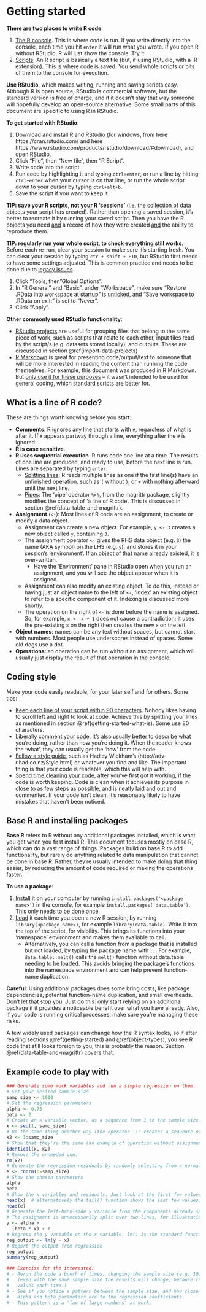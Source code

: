 

# Getting started {#getting-started}

**There are two places to write R code**:

1. <u>The R console</u>. This is where code is run. If you write directly into the console, each time you hit `enter` it will run what you wrote. If you open R without RStudio, R will just show the console. Try it.
2. <u>Scripts</u>. An R script is basically a text file (but, if using RStudio, with a .R extension). This is where code is saved. You send whole scripts or bits of them to the console for execution. 

<b>Use RStudio</b>, which makes writing, running and saving scripts easy. Although R is open source, RStudio is commercial software, but the standard version is free of charge, and if it doesn't stay that way someone will hopefully develop an open-source alternative. Some small parts of this document are specific to using R in RStudio. 

**To get started with RStudio**:

1. Download and install R and RStudio (for windows, from here https://cran.rstudio.com/ and here https://www.rstudio.com/products/rstudio/download/#download), and open RStudio.
2. Click "File", then "New file", then "R Script".
3. Write code into the script.
4. Run code by highlighting it and typing `ctrl+enter`, or run a line by hitting `ctrl+enter` when your cursor is on that line, or run the whole script down to your cursor by typing `ctrl+alt+b`.
5. Save the script if you want to keep it.

**TIP: save your R scripts, not your R 'sessions'** (i.e. the collection of data objects your script has created). Rather than opening a saved session, it's better to recreate it by running your saved script. Then you have the R objects you need <u>and</u> a record of how they were created <u>and</u> the ability to reproduce them.

**TIP: regularly run your whole script, to check everything still works.** Before each re-run, clear your session to make sure it's starting fresh. You can clear your session by typing `ctr + shift + F10`, but RStudio first needs to have some settings adjusted. This is common practice and needs to be done due to [legacy issues](https://community.rstudio.com/t/defaults-of-saving-and-restoring-workspace/939). 

1. Click "Tools, then "Global Options".
2. In "R General" and "Basic", under "Workspace", make sure "Restore .RData into workspace at startup" is unticked, and "Save workspace to .RData on exit:" is set to "Never".
3. Click "Apply". 


**Other commonly used RStudio functionality**:

* <u>RStudio projects</u> are useful for grouping files that belong to the same piece of work, such as scripts that relate to each other, input files read by the script/s (e.g. datasets stored locally), and outputs. These are discussed in section \@ref(import-data-projects)
* <u>R Markdown</u> is great for presenting code/output/text to someone that will be more interested in reading the content than running the code themselves. For example, this document was produced in R Markdown. But <u>only use it for these purposes</u> -- it wasn't intended to be used for general coding, which standard scripts are better for.

## What is a line of R code? {#getting-started-what-is}

These are things worth knowing before you start:

* **Comments**: R ignores any line that starts with `#`, regardless of what is after it. If `#` appears partway through a line, everything after the `#` is ignored.
* **R is case sensitive**. 
* **R uses sequential execution**. R runs code one line at a time. The results of one line are produced, and ready to use, before the next line is run. Lines are separated by typing `enter`.
   * <u>Splitting lines</u>: R reads multiple lines as one if the first line(s) have an unfinished operation, such as `(` without `)`, or `+` with nothing afterward until the next line.
   * <u>Pipes</u>: The ‘pipe’ operator `%>%`, from the magrittr package, slightly modifies the concept of ‘a line of R code’. This is discussed in section \@ref(data-table-and-magrittr).   
*	**Assignment** (`<-`): Most lines of R code are an assignment, to create or modify a data object. 
    * Assignment can create a new object. For example, `y <- 3` creates a new object called `y`, containing `3`.
    * The assignment operator `<-` gives the RHS data object (e.g. `3`) the name (AKA symbol) on the LHS (e.g. `y`), and stores it in your session’s ‘environment’. If an object of that name already existed, it is over-written. 
        * Have the 'Environment' pane in RStudio open when you run an assignment, and you will see the object appear when it is assigned.
    * Assignment can also modify an existing object. To do this, instead or having just an object name to the left of `<-`, 'index' an existing object to refer to a specific component of it. Indexing is discussed more shortly.
    * The operation on the right of `<-` is done before the name is assigned. So, for example, `x <- x + 1` does not cause a contradiction; it uses the pre-existing `x` on the right then creates the new `x` on the left.
* **Object names**: names can be any text without spaces, but cannot start with numbers. Most people use underscores instead of spaces. Some old dogs use a dot.
*	**Operations**: an operation can be run without an assignment, which will usually just display the result of that operation in the console.

## Coding style

Make your code easily readable, for your later self and for others. Some tips:

* <u>Keep each line of your script within 90 characters</u>. Nobody likes having to scroll left and right to look at code. Achieve this by splitting your lines as mentioned in section \@ref(getting-started-what-is). Some use 80 characters.
* <u>Liberally comment your code</u>. It's also usually better to describe what you're doing, rather than how you're doing it. When the reader knows the 'what', they can usually get the 'how' from the code.
* <u>Follow a style guide</u>, such as Hadley Wickham's (http://adv-r.had.co.nz/Style.html) or whatever you find and like. The important thing is that your code is readable, which this will help with.
* <u>Spend time cleaning your code</u>, after you've first got it working, if the code is worth keeping. Code is clean when it achieves its purpose in close to as few steps as possible, and is neatly laid and out and commented. If your code isn't clean, it's reasonably likely to have mistakes that haven't been noticed. 

## Base R and installing packages {#getting-started-packages}

<b>Base R</b> refers to R without any additional packages installed, which is what you get when you first install R. This document focuses mostly on base R, which can do a vast range of things. Packages build on base R to add functionality, but rarely do anything related to data manipulation that cannot be done in base R. Rather, they're usually intended to make doing that thing easier, by reducing the amount of code required or making the operations faster. 

<b>To use a package</b>:

1. <u>Install</u> it on your computer by running `install.packages('<package name>')` in the console, for example `install.packages('data.table')`. This only needs to be done once.
2. <u>Load</u> it each time you open a new R session, by running `library(<package name>)`, for example `library(data.table)`. Write it into the top of the script, for visibility. This brings its functions into your 'namespace' environment and makes them available to call.
    * Alternatively, you can call a function from a package that is installed but not loaded, by typing the package name with `::`. For example, `data.table::melt()` calls the `melt()` function without data.table needing to be loaded. This avoids bringing the package's functions into the namespace environment and can help prevent function-name duplication.

**Careful**: Using additional packages does some bring costs, like package dependencies, potential function-name duplication, and small overheads. Don't let that stop you. Just do this: only start relying on an additional package if it provides a noticeable benefit over what you have already. Also, if your code is running critical processes, make sure you're managing these risks.

A few widely used packages can change how the R syntax looks, so if after reading sections \@ref(getting-started) and \@ref(object-types), you see R code that still looks foreign to you, this is probably the reason. Section \@ref(data-table-and-magrittr) covers that.

## Example code to play with


```r
### Generate some mock variables and run a simple regression on them.
# Set your desired sample size
samp_size <- 1000
# Set the regression parameters
alpha <- 0.75
beta <- 2
# Create an x variable vector, as a sequence from 1 to the sample size
x <- seq(1, samp_size)
# Do the same thing another way (the operator ':' creates a sequence of integers)
x2 <- 1:samp_size
# Show that they're the same (an example of operation without assignment).
identical(x, x2)
# Remove the unneeded one.
rm(x2)
# Generate the regression residuals by randomly selecting from a normal distribution
e <- rnorm(n=samp_size)
# Show the chosen parameters
alpha
beta
# Show the x variables and residuals. Just look at the first few values.
head(x)  # alternatively the tail() function shows the last few values. 
head(e)
# Generate the left-hand-side y variable from the components already specified.
# The assignment is unnecessarily split over two lines, for illustration.
y <- alpha + 
  (beta * x) + e
# Regress the y variable on the x variable. lm() is the standard function for regression.
reg_output <- lm(y ~ x)
# Report the output from regression
reg_output
summary(reg_output)

### Exercise for the interested:
# - Rerun the code a bunch of times, changing the sample size (e.g. 10, 100, 10 000, etc).
#   (Even with the same sample size the results will change, because rnorm gives different
#   values each time.)
# - See if you notice a pattern between the sample size, and how close your specified 
#   alpha and beta parameters are to the regression coefficients. 
# - This pattern is a 'law of large numbers' at work.
```

